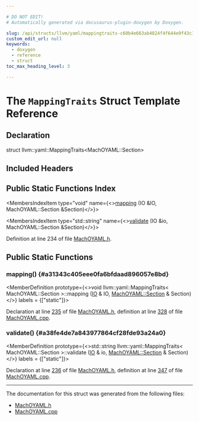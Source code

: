 ```yaml
---

# DO NOT EDIT!
# Automatically generated via docusaurus-plugin-doxygen by Doxygen.

slug: /api/structs/llvm/yaml/mappingtraits-c60b4e663ab4824f4f644e9f43c15901
custom_edit_url: null
keywords:
  - doxygen
  - reference
  - struct
toc_max_heading_level: 3

---
```





# The `MappingTraits` Struct Template Reference

<DoxygenPage pluginConfig={pluginConfig}>



## Declaration

<CodeBlock>struct llvm::yaml::MappingTraits&lt;MachOYAML::Section&gt;</CodeBlock>

## Included Headers

<IncludesList>
<IncludesListItem
  filePath="llvm/ObjectYAML/MachOYAML.h"
  permalink="/docs/api/files/include/include/llvm/include/llvm/objectyaml/machoyaml-h"
  isLocal="true" />
</IncludesList>

## Public Static Functions Index

<MembersIndex>

<MembersIndexItem
  type="void"
  name={<><a href="#a31343c405eee0fa6bfdaad896057e8bd">mapping</a> (IO &amp;IO, MachOYAML::Section &amp;Section)</>}>
</MembersIndexItem>

<MembersIndexItem
  type="std::string"
  name={<><a href="#a38fe4de7a843977864cf28fde93a24a0">validate</a> (IO &amp;io, MachOYAML::Section &amp;Section)</>}>
</MembersIndexItem>

</MembersIndex>


Definition at line 234 of file <a href="/docs/api/files/include/include/llvm/include/llvm/objectyaml/machoyaml-h">MachOYAML.h</a>.

<SectionDefinition>

## Public Static Functions

### mapping() {#a31343c405eee0fa6bfdaad896057e8bd}

<MemberDefinition
  prototype={<>void llvm::yaml::MappingTraits&lt; MachOYAML::Section &gt;::mapping (<a href="/docs/api/classes/llvm/yaml/io">IO</a> &amp; IO, <a href="/docs/api/structs/llvm/machoyaml/section">MachOYAML::Section</a> &amp; Section)</>}
  labels = {["static"]}>

Declaration at line <a href="/docs/api/files/include/include/llvm/include/llvm/objectyaml/machoyaml-h/#l00235">235</a> of file <a href="/docs/api/files/include/include/llvm/include/llvm/objectyaml/machoyaml-h">MachOYAML.h</a>, definition at line <a href="/docs/api/files/lib/lib/objectyaml/machoyaml-cpp/#l00328">328</a> of file <a href="/docs/api/files/lib/lib/objectyaml/machoyaml-cpp">MachOYAML.cpp</a>.
</MemberDefinition>

### validate() {#a38fe4de7a843977864cf28fde93a24a0}

<MemberDefinition
  prototype={<>std::string llvm::yaml::MappingTraits&lt; MachOYAML::Section &gt;::validate (<a href="/docs/api/classes/llvm/yaml/io">IO</a> &amp; io, <a href="/docs/api/structs/llvm/machoyaml/section">MachOYAML::Section</a> &amp; Section)</>}
  labels = {["static"]}>

Declaration at line <a href="/docs/api/files/include/include/llvm/include/llvm/objectyaml/machoyaml-h/#l00236">236</a> of file <a href="/docs/api/files/include/include/llvm/include/llvm/objectyaml/machoyaml-h">MachOYAML.h</a>, definition at line <a href="/docs/api/files/lib/lib/objectyaml/machoyaml-cpp/#l00347">347</a> of file <a href="/docs/api/files/lib/lib/objectyaml/machoyaml-cpp">MachOYAML.cpp</a>.
</MemberDefinition>

</SectionDefinition>

<hr/>

The documentation for this struct was generated from the following files:

<ul>
<li><a href="/docs/api/files/include/include/llvm/include/llvm/objectyaml/machoyaml-h">MachOYAML.h</a></li>
<li><a href="/docs/api/files/lib/lib/objectyaml/machoyaml-cpp">MachOYAML.cpp</a></li>
</ul>

</DoxygenPage>
